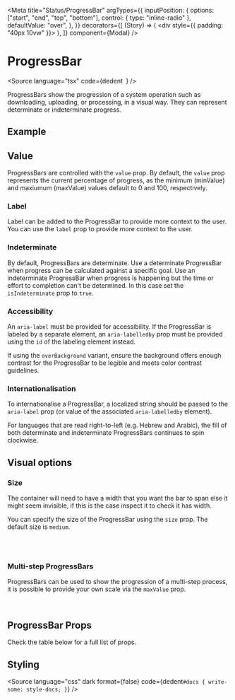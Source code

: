 

<Meta
  title="Status/ProgressBar"
  argTypes={{
    inputPosition: {
      options: ["start", "end", "top", "bottom"],
      control: { type: "inline-radio" },
      defaultValue: "over",
    },
  }}
  decorators={[
    (Story) => (
      <div style={{ padding: "40px 10vw" }}>
        <Story />
      </div>
    ),
  ]}
  component={Modal}
/>

# ProgressBar

<Source
  language="tsx"
  code={dedent`
  `}
/>

ProgressBars show the progression of a system operation such as downloading, uploading, or processing, in a visual way. They can represent determinate or indeterminate progress.

## Example

<Story name="a) ProgressBars">
  <ProgressBar aria-label="Loading…" value={90} />
</Story>

<Source language="tsx" id="status-progressbar--a-progress-bars" />

## Value

ProgressBars are controlled with the `value` prop. By default, the `value` prop represents the current percentage of progress, as the minimum (minValue) and maxiumum (maxValue) values default to 0 and 100, respectively.

<Story name="b) Value">
  <ProgressBar aria-label="Loading…" value={25} />
</Story>

<Source language="tsx" id="status-progressbar--b-value" />

### Label

Label can be added to the ProgressBar to provide more context to the user. You can use the `label` prop to provide more context to the user.

<Story name="c) Label">
  <ProgressBar aria-label="Loading…" label="Loading…" value={90} />
</Story>

<Source language="tsx" id="status-progressbar--c-label" />

### Indeterminate

By default, ProgressBars are determinate. Use a determinate ProgressBar when progress can be calculated against a specific goal. Use an indeterminate ProgressBar when progress is happening but the time or effort to completion can't be determined.
In this case set the `isIndeterminate` prop to `true`.

<Story name="d) Indeterminate">
  <ProgressBar aria-label="Loading…" isIndeterminate />
</Story>

<Source language="tsx" id="status-progressbar--d-indeterminate" />

### Accessibility

An `aria-label` must be provided for accessibility. If the ProgressBar is labeled by a separate element, an `aria-labelledby` prop must be provided using the `id` of the labeling element instead.

If using the `overBackground` variant, ensure the background offers enough contrast for the ProgressBar to be legible and meets color contrast guidelines.

### Internationalisation

To internationalise a ProgressBar, a localized string should be passed to the `aria-label` prop (or value of the associated `aria-labelledby` element).

For languages that are read right-to-left (e.g. Hebrew and Arabic), the fill of both determinate and indeterminate ProgressBars continues to spin clockwise.

## Visual options

### Size

The container will need to have a width that you want the bar to span else it might seem invisible, if this is the case inspect it to check it has width.

You can specify the size of the ProgressBar using the `size` prop. The default size is `medium`.

<Story name="e) Size">
  <ProgressBar label="Small" aria-label="Loading…" size="small" value={25} />
  <br />
  <ProgressBar label="Medium" aria-label="Loading…" value={50} />
  <br />
  <ProgressBar label="Large" aria-label="Loading…" size="large" value={75} />
</Story>

<Source language="tsx" id="status-progressbar--e-size" />

### Multi-step ProgressBars

ProgressBars can be used to show the progression of a multi-step process, it is possible to provide your own scale via the `maxValue` prop.

<Story name="f) Multi-step ProgressBars">
  <ProgressBar
    totalSteps={5}
    value={2.5}
    maxValue={5}
    label="Step 2 of 5"
    aria-label="Progress steps"
  />
  <br />
  <ProgressBar
    totalSteps={6}
    size="large"
    value={300}
    maxValue={1800}
    vol={2}
    valueLabel="25 mins remaining"
    aria-label="Progress steps"
  />
</Story>

<Source language="tsx" id="status-progressbar--f-multi-step-progress-bars" />

## ProgressBar Props

Check the table below for a full list of props.

<ArgsTable of={ProgressBar} />

## Styling

<Source
  language="css"
  dark
  format={false}
  code={dedent`
    #docs {
      write-some: style-docs;
    }
  `}
/>
